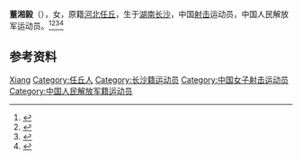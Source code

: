 '''董湘毅'''（{{bd|1951年|}}），女，原籍[[河北|河北]][[任丘|任丘]]，生于[[湖南|湖南]][[长沙|长沙]]，中国[[射击|射击]]运动员，中国人民解放军运动员。<ref>{{Cite book|title=二十世纪中国名人辞典|author=蔡开松, 于信凤主编; 曾卓明, 周溯源, 赵书刚副主编|publisher=辽宁人民出版社|year=1991|isbn=|location=沈阳|pages=}}</ref><ref>{{Cite book|title=华夏妇女名人词典|author=周行健主编|publisher=华夏出版社|year=1988|isbn=|location=北京|pages=}}</ref><ref>{{Cite book|title=古今中外女名人辞典|author=中国妇女管理干部学院编|publisher=中国广播电视出版社|year=1989|isbn=|location=北京|pages=}}</ref><ref>{{Cite book|title=中华当代文化名人大辞典|author=张品兴, 殷登祥, 陈有进等主编|publisher=中国广播电视出版社|year=1992|isbn=9787504315137|location=北京|pages=}}</ref>

== 参考资料 ==
{{reflist}}

{{中华人民共和国人物小作品}}

{{Authority control}}
{{DEFAULTSORT:Dong董}}
[[Category:董姓|Xiang]]
[[Category:任丘人|Category:任丘人]]
[[Category:长沙籍运动员|Category:长沙籍运动员]]
[[Category:中国女子射击运动员|Category:中国女子射击运动员]]
[[Category:中国人民解放军籍运动员|Category:中国人民解放军籍运动员]]